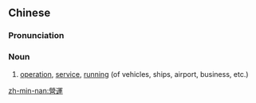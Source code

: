 {{also|营运}}
==Chinese==
{{zh-forms|s=营运}}

===Pronunciation===
{{zh-pron
|m=yíngyùn
|cat=n
}}

===Noun===
{{zh-noun}}

# [[operation]], [[service]], [[running]] (of vehicles, ships, airport, business, etc.)

[[zh-min-nan:營運]]